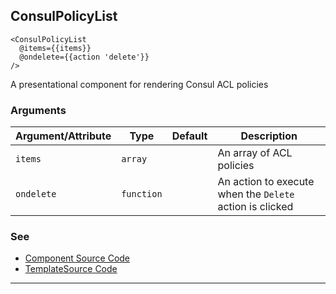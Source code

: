 ## ConsulPolicyList

```
<ConsulPolicyList
  @items={{items}}
  @ondelete={{action 'delete'}}
/>
```

A presentational component for rendering Consul ACL policies

### Arguments

| Argument/Attribute | Type | Default | Description |
| --- | --- | --- | --- |
| `items` | `array` |  | An array of ACL policies  |
| `ondelete` | `function` |  | An action to execute when the `Delete` action is clicked |

### See

- [Component Source Code](./index.js)
- [TemplateSource Code](./index.hbs)

---
